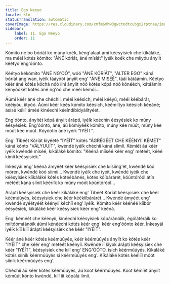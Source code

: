 ```yaml
---
title: Ego Neeyo
locale: kln
statusTranslation: automatic
coverImage: https://res.cloudinary.com/xmfm6mhw3gwctndtcubgx2rptnae/image/upload/v1740468922/small_cover_tratado_de_psicologia_revolucionaria_a4c0dca4e0.webp
sidebar:
    label: 11. Ego Neeyo
    order: 11
---
```

Kómito ne bo bóríát ko múny koék, kéng'alaat ámi kéesyisiek che kíkáláké, ma mééi kótés kómito: "ÁNÉ kóríát, áné mísíát" iyéík koék che mííyóu ányiit kéétyo eng'óónto.

Kéétyo kékómito "ÁNÉ NG'OÓ", wóó "ÁNÉ KÓRÍÁT", "ALTER EGO" káná bóríát áng'wan, iyéík tááyóót ányiit eng' "ÁNÉ MISÉÉ", táái kátáámin. Kéétyo kéér áné kótés kóchá nóó ííni ányiit nóó kótés kópá nóó kónééch, kátáámin kényóókét kótés áné ng'óó che mééi kémóí...

Áúmí kéér áné che chéchii, mééi kéésich, mééi kééyú, mééi kéébárár, kééiyóu, iityóó. Áúmí kéér kéés kómito kéésich, kéémíítyo kéésich kéeáné; ásísé kélííl áméé kínéechi kéeíndíbídyálítyéét.

Eng'óónto, ányítét kópá ányiit árápti, iyéík koéchín éésyésiek ko múny éésyésiek. Eng'óónto, áné, áú kómiyéék kómito, múny kée múút, múny kée múút kée múút. Kóyóótín áné iyéík "IYÉÍT".

Eng' Tíbéét Kóríát kiyéété "IYÉÍT" kótés "ÁGRÉGÉET CHE KÉÉNYÍÍ KÉMÉT" káná kónto "VÁLYUUÍT", kwéndé iyéík chéchíí káná síímíí. Kémíét áá kéér iyéík kwéndé míséé, kíkáláké kómito: "Kééná mííséé kéér eng' météét, kééé kímíí kéésyisiek."

Ínkésyáí eng' kééná ámyéét kéér kéésyisiek che kíísííng'ét, kwéndé kóó mórén, kwéndé kóó síímíí... Kwéndé iyéík che iyéít, kwéndé iyéík che kéésyisiek kííkáláké kótés kótéébánés, kótés kóíbárárét, kóúntóróól átín météét káná síínít kééríík ko múny móót kóúntóróól...

Árápti kéésyisiek che kéér kíkáláké eng' Tíbéét Kóríát kéésyisiek che kéér kéémúúyés, kéésyisiek che kéér kéékííbárárét... Kwéndé ámyéét eng' kwéndé syéétyéét kéényíí kéchíí eng' iyéík. Kómito kéér kéénéé kííbór éésyésiek, kíkáláké kéér kéésyisiek kéér eng' kééná.

Eng' kéméét che kéényíí, kínéechi kéésyisiek kópáránóíík, égólátéráík ko míítóómáánóík áúmí kénééchi kótés kéér eng' kéér eng'óónto kéér. Ínkesyáí iyéík kííí kííí árápti kéésyisiek che kéér "IYÉÍT".

Kéér áné kéér kótés kéémúúyés, kéér kéémúúyés ányíít ko kótés kéér "IYÉÍT" che kéér eng' météét kéényíí. Kwéndé íí kiyok árápti kéésyisiek che kéér "IYÉÍT", kéésyisiek che kííí eng' ENG'ÓÓTO, ísích kéérmúúyés. Kíkáláké kótés sííník kéérmúúyés si kéérmúúyés eng'. Kíkáláké kótés kéélííl móót sííník kéérmúúyés eng'.

Chéchíí áú kéér kótés kéémúúyés, áú koot kéérmúúyés. Koot kémíét ányiit kémúút kónto kwéndé, kííí íít kópálá íímíí.


